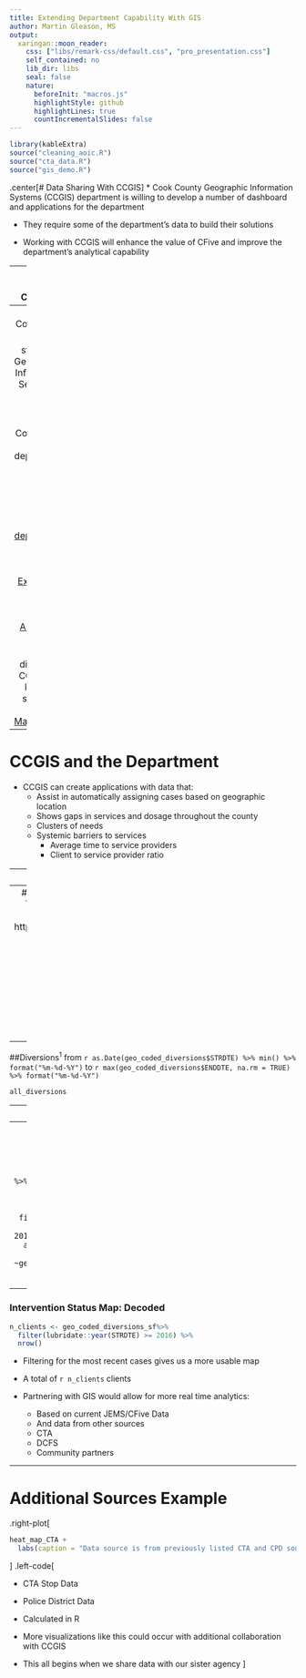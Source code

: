 ```yaml
---
title: Extending Department Capability With GIS
author: Martin Gleason, MS
output:
  xaringan::moon_reader:
    css: ["libs/remark-css/default.css", "pro_presentation.css"]
    self_contained: no
    lib_dir: libs
    seal: false
    nature:
      beforeInit: "macros.js"
      highlightStyle: github
      highlightLines: true
      countIncrementalSlides: false
---
```


```r
library(kableExtra)
source("cleaning_aoic.R")
source("cta_data.R")
source("gis_demo.R")

```

.center[# Data Sharing With CCGIS]
* Cook County Geographic Information Systems (CCGIS) department is willing to develop a number of dashboard and applications for the department 

* They require some of the department's data to build their solutions

* Working with CCGIS will enhance the value of CFive and improve the department's analytical capability

---
# Data Sharing Concerns

* Cook County Juvenile Court data has specific privacy restrictions
  * Proposed data for prototyping has no externally identifying information
  * The data would be housed on their servers during prototyping
    * Data product would be hosted internal

* CCGIS needs sample data that has:
  * Addresses
  * Charges
  * Supervision Level
  * Final Probation/Supervision Status
  
---
# Cook County GIS

* GIS stands for Geographic Information Services
  * [Cook Central](https://hub-cookcountyil.opendata.arcgis.com)
  
* Cook County has an department that has worked with:
  * [Cook County Sheriff's department](https://maps.cookcountyil.gov/sheriffreentryassistance/)
  * [Cook County Medical Examiner's Office](https://maps.cookcountyil.gov/medexammaps/)
  * [Cook County Assessors](http://hub-cookcountyil.opendata.arcgis.com/datasets/5ec856ded93e4f85b3f6e1bc027a2472_0)

* The current director of CCGIS is a long time supporter of [MapCORPS](https://mapscorps.org)

---
# CCGIS and the Department

* CCGIS can create applications with data that:
  * Assist in automatically assigning cases based on geographic location
  * Shows gaps in services and dosage throughout the county
  * Clusters of needs
  * Systemic barriers to services
      * Average time to service providers
      * Client to service provider ratio

---
# GIS and the Department: Demo
  
* The following demonstrations were developed with sample data used in the Discretion Mapping Project
  * Data was stripped of all identifying information
    * The data was not cleaned<sup>1</sup>
  * Addresses were geocoded by Google Maps API
  
* Mock-ups were created with:
  * [R](https://www.r-project.org), [Leaflet JS](https://leafletjs.com), and [Google's API](https://developers.google.com/maps/documentation/)
  * CCGIS uses to [ARCGis](https://www.arcgis.com/index.html), a complete GIS solution
  * All of the tools we would use are either
     *  Free
     *  Already under contract
     *  Interactive only with proper judicial permission

.footnote[1: Clean data removes typos and addresses missing values]

---
# GIS and the Department
.left-plot[
```r

chicago_with_districts_ggmap +
  labs(caption = "Source: https://data.cityofchicago.org/Public-Safety/CPD-districts/7hhi-ktqw")

```
]

.right-code[
* Police district data comes from CPD<sup>1</sup>

  *  Changing boundaries would be a simple task

* CCGIS would use municipal boundaries for suburban districts
]

---
##Diversions<sup>1</sup> from `r as.Date(geo_coded_diversions$STRDTE) %>% min() %>% format("%m-%d-%Y")` to `r max(geo_coded_diversions$ENDDTE, na.rm = TRUE) %>% format("%m-%d-%Y")`

```r
all_diversions

```

---
# Understanding the Map

* All `r nrow(geo_coded_diversions_sf)` Diversions
  *  From 2012 to 2017
  *  The year 9999 is clearly a placeholder value

* Indicates where diversions occurred *throughout* the country
  * And one person from England

* Currently, the data is limited to: `r names(geo_coded_diversions[1:7])`

* ITVSTS appears to be "Intervention Status"


.footnote[1: Data from JEMS for the Discretion Mapping Project]
---
## Intervention Status: 2016-2017

```r

leaflet(cpd_districts) %>%
  addTiles() %>%
  setView(lng = -87.7, lat = 41.9, zoom = 12) %>%
  addPolygons(color = "black",
              fillColor = "#D3D3D3", 
              fillOpacity = 0.1) %>%
  addCircles(data = filter(geo_coded_diversions_sf, lubridate::year(STRDTE) >= 2016),
             color = ~pal(ITVSTS)) %>%
  addLegend("bottomright", pal = pal,
            value= ~geo_coded_diversions_sf$ITVSTS,
            title = "Intervention Status from JEMS") 
```
---
###  Intervention Status Map: Decoded
```r

n_clients <- geo_coded_diversions_sf%>%
  filter(lubridate::year(STRDTE) >= 2016) %>%
  nrow()
```
* Filtering for the most recent cases gives us a more usable map

* A total of `r n_clients` clients

* Partnering with GIS would allow for more real time analytics:
  *  Based on current JEMS/CFive Data
  *  And data from other sources
    *  CTA
    *  DCFS
    *  Community partners

---
# Additional Sources Example
.right-plot[
```r
heat_map_CTA +
  labs(caption = "Data source is from previously listed CTA and CPD sources")
```
]
.left-code[
 
* CTA Stop Data

* Police District Data

* Calculated in R 

* More visualizations like this could occur with additional collaboration with CCGIS

* This all begins when we share data with our sister agency
]
